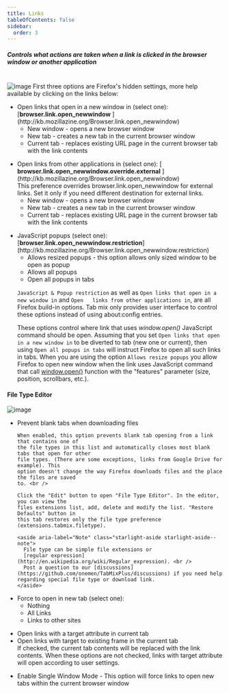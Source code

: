 ```yaml
---
title: Links
tableOfContents: false
sidebar:
  order: 3
---
```



##### Controls what actions are taken when a link is clicked in the browser window or another application

<br />

<Image class="help-img" src={linksImage} alt="image" />
First three options are Firefox's hidden settings, more help available by clicking on the links below:

<ul class="topic list-disc pl-8">
  <li>
    Open links that open in a new window in (select one): [<b>browser.link.open_newwindow</b>
    ](http://kb.mozillazine.org/Browser.link.open_newwindow)
    <ul class="list-disc pl-8">
      <li>New window - opens a new browser window</li>
      <li>
        <span class="default">New tab</span> - creates a new tab in the current browser window
      </li>
      <li>
        Current tab - replaces existing URL page in the current browser tab with the link contents
      </li>
    </ul>
  </li>
</ul>

<ul class="topic list-disc pl-8">
  <li>
    Open links from other applications in (select one): [
    <b>browser.link.open_newwindow.override.external</b>
    ](http://kb.mozillazine.org/Browser.link.open_newwindow) <br />
    This preference overrides browser.link.open_newwindow for external links. Set it only if you
    need different destination for external links.
    <ul class="list-disc pl-8">
      <li>New window - opens a new browser window</li>
      <li>
        <span class="default">New tab</span> - creates a new tab in the current browser window
      </li>
      <li>
        Current tab - replaces existing URL page in the current browser tab with the link contents
      </li>
    </ul>
  </li>
</ul>

<ul class="topic list-disc pl-8">
  <li>
    JavaScript popups (select one):
    [<b>browser.link.open_newwindow.restriction</b>](http://kb.mozillazine.org/Browser.link.open_newwindow.restriction)
    <ul class="list-disc pl-8">
      <li>
        <span class="default">Allows resized popups</span> - this option allows only sized
        window to be open as popup
      </li>
      <li>Allows all popups</li>
      <li>Open all popups in tabs</li>
    </ul>
  </li>

<aside aria-label="Note" class="starlight-aside starlight-aside--note">

`JavaScript & Popup restriction` as well as `Open links that open in a new window in` and
`Open   links from other applications in`, are all Firefox build-in options. Tab mix only provides
user interface to control these options instead of using about\:config entries. <br />

These options control where link that uses _window.open()_ JavaScript command should be open.
Assuming that you set `Open links that open in a new window in` to be diverted to tab (new one or
current), then using `Open all popups in tabs` will instruct Firefox to open all such links in tabs.
When you are using the option `Allows resize popups` you allow Firefox to open new window when the
link uses JavaScript command that call
[window.open()](https://developer.mozilla.org/en-US/docs/Web/API/Window/open) function with the
"features" parameter (size, position, scrollbars, etc.).

</aside>

</ul>

#### File Type Editor

<a name="file-type-editor"></a>
<Image class="help-img" src={fileTypeEditorImage} alt="image" />
<ul class="list-disc pl-8">
  <li>
    <span class="default">Prevent blank tabs when downloading files</span>

    When enabled, this option prevents blank tab opening from a link that contains one of
    the file types in this list and automatically closes most blank tabs that open for other
    file types. (There are some exceptions, links from Google Drive for example). This
    option doesn't change the way Firefox downloads files and the place the files are saved
    to. <br />

    Click the "Edit" button to open "File Type Editor". In the editor, you can view the
    files extensions list, add, delete and modify the list. "Restore Defaults" button in
    this tab restores only the file type preference (extensions.tabmix.filetype).

    <aside aria-label="Note" class="starlight-aside starlight-aside--note">
      File type can be simple file extensions or
      [regular expression](http://en.wikipedia.org/wiki/Regular_expression). <br />
      Post a question to our [discussions](https://github.com/onemen/TabMixPlus/discussions) if you need help regarding special file type or download link.
    </aside>

  </li>
</ul>

<ul class="topic list-disc pl-8">
  <li>
    Force to open in new tab (select one):
    <ul class="list-disc pl-8">
      <li class="default">Nothing</li>
      <li>All Links</li>
      <li>Links to other sites</li>
    </ul>
  </li>
</ul>

<ul class="topic list-disc pl-8">
  <li>Open links with a target attribute in current tab</li>
  <li>Open links with target to existing frame in the current tab</li>

  <aside aria-label="Note" class="starlight-aside starlight-aside--note">
    If checked, the current tab contents will be replaced with the link contents. When these
    options are not checked, links with target attribute will open according to user settings.
  </aside>
</ul>

<ul class="topic list-disc pl-8">
  <li>
    Enable Single Window Mode - This option will force links to open new tabs within the current
    browser window
  </li>
</ul>
